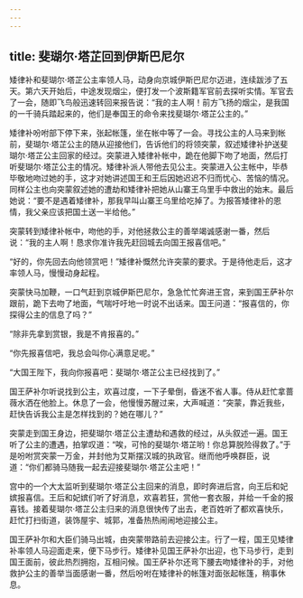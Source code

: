 ```yaml
---
---
---
```

title: 斐瑚尔·塔芷回到伊斯巴尼尔
---




矮律补和斐瑚尔·塔芷公主率领人马，动身向京城伊斯巴尼尔迈进，连续跋涉了五天。第六天开始后，中途发现烟尘，便打发一个波斯籍军官前去探听实情。军官去了一会，随即飞鸟般迅速转回来报告说：“我的主人啊！前方飞扬的烟尘，是我国的一千骑兵踏起来的，他们是奉国王的命令来找斐瑚尔·塔芷公主的。”

矮律补吩咐部下停下来，张起帐篷，坐在帐中等了一会。寻找公主的人马来到帐前，斐瑚尔·塔芷公主的随从迎接他们，告诉他们的将领突蒙，叙述矮律补护送斐瑚尔·塔芷公主回家的经过。突蒙进入矮律补帐中，跪在他脚下吻了地面，然后打听斐瑚尔·塔芷公主的情况。矮律补派人带他去见公主。突蒙进入公主帐中，毕恭毕敬地吻过她的手，这才对她讲述国王和王后因她迟迟不归而忧心、苦恼的情况。同样公主也向突蒙叙述她的遭劫和矮律补把她从山寨王乌里手中救出的始末。最后她说：“要不是遇着矮律补，那我早叫山寨王乌里给吃掉了。为报答矮律补的恩情，我父亲应该把国土送一半给他。”

突蒙转到矮律补帐中，吻他的手，对他拯救公主的善举竭诚感谢一番，然后说：“我的主人啊！恳求你准许我先赶回城去向国王报喜信吧。”

“好的，你先回去向他领赏吧！”矮律补慨然允许突蒙的要求。于是待他走后，这才率领人马，慢慢动身起程。

突蒙快马加鞭，一口气赶到京城伊斯巴尼尔，急急忙忙奔进王宫，来到国王萨补尔跟前，跪下去吻了地面，气喘吁吁地一时说不出话来。国王问道：“报喜信的，你探得公主的信息了吗？”

“除非先拿到赏银，我是不肯报喜的。”

“你先报喜信吧，我总会叫你心满意足呢。”

“大国王陛下，我向你报喜吧：斐瑚尔·塔芷公主已经找到了。”

国王萨补尔听说找到公主，欢喜过度，一下子晕倒，昏迷不省人事。侍从赶忙拿蔷薇水洒在他脸上。休息了一会，他慢慢苏醒过来，大声喊道：“突蒙，靠近我些，赶快告诉我公主是怎样找到的？她在哪儿？”

突蒙走到国王身边，把斐瑚尔·塔芷公主遭劫和遇救的经过，从头叙述一遍。国王听了公主的遭遇，拍掌叹道：“唉，可怜的斐瑚尔·塔芷哟！你总算脱险得救了。”于是吩咐赏突蒙一万金，并封他为艾斯摆汉城的执政官。继而他呼唤群臣，说道：“你们都骑马随我一起去迎接斐瑚尔·塔芷公主吧！”

宫中的一个大太监听到斐瑚尔·塔芷公主回来的消息，即时奔进后宫，向王后和妃嫔报喜信。王后和妃嫔们听了好消息，欢喜若狂，赏他一套衣服，并给一千金的报喜钱。接着斐瑚尔·塔芷公主归来的消息很快传了出去，老百姓听了都欢喜快乐，赶忙打扫街道，装饰屋宇、城郭，准备热热闹闹地迎接公主。

国王萨补尔和大臣们骑马出城，由突蒙带路前去迎接公主。行了一程，国王见矮律补率领人马迎面走来，便下马步行。矮律补见国王萨补尔出迎，也下马步行，走到国王面前，彼此热烈拥抱，互相问候。国王萨补尔还弯下腰去吻矮律补的手，对他救护公主的善举当面感谢一番，然后吩咐在矮律补的帐篷对面张起帐篷，稍事休息。